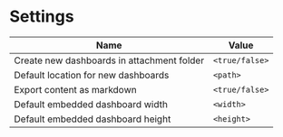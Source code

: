 # Settings

| Name                                       | Value          |
| ------------------------------------------ | -------------- |
| Create new dashboards in attachment folder | `<true/false>` |
| Default location for new dashboards        | `<path>`       |
| Export content as markdown                 | `<true/false>` |
| Default embedded dashboard width           | `<width>`      |
| Default embedded dashboard height          | `<height>`     |
